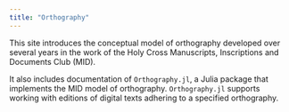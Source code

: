 ```yaml
---
title: "Orthography"
---
```



This site introduces the conceptual model of orthography developed over several years in the work of the Holy Cross Manuscripts, Inscriptions and Documents Club (MID). 

It also includes documentation of `Orthography.jl`, a Julia package that implements the MID model of orthography. `Orthography.jl` supports working with editions of digital texts adhering to a specified orthography.

